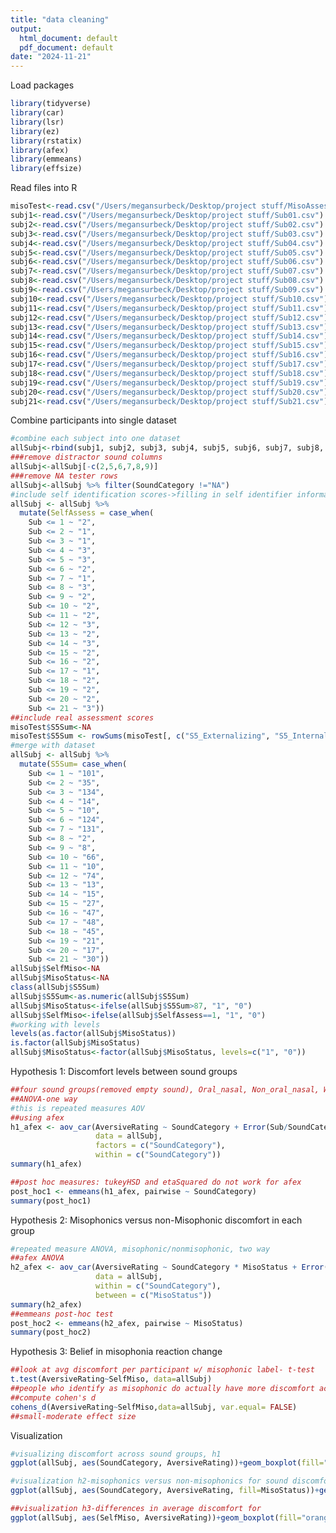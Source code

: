 ```yaml
---
title: "data cleaning"
output:
  html_document: default
  pdf_document: default
date: "2024-11-21"
---
```

Load packages
```r
library(tidyverse)
library(car)
library(lsr)
library(ez)
library(rstatix)
library(afex)
library(emmeans)
library(effsize)
```

Read files into R
```r
misoTest<-read.csv("/Users/megansurbeck/Desktop/project stuff/MisoAssessments.csv")
subj1<-read.csv("/Users/megansurbeck/Desktop/project stuff/Sub01.csv")
subj2<-read.csv("/Users/megansurbeck/Desktop/project stuff/Sub02.csv")
subj3<-read.csv("/Users/megansurbeck/Desktop/project stuff/Sub03.csv")
subj4<-read.csv("/Users/megansurbeck/Desktop/project stuff/Sub04.csv")
subj5<-read.csv("/Users/megansurbeck/Desktop/project stuff/Sub05.csv")
subj6<-read.csv("/Users/megansurbeck/Desktop/project stuff/Sub06.csv")
subj7<-read.csv("/Users/megansurbeck/Desktop/project stuff/Sub07.csv")
subj8<-read.csv("/Users/megansurbeck/Desktop/project stuff/Sub08.csv")
subj9<-read.csv("/Users/megansurbeck/Desktop/project stuff/Sub09.csv")
subj10<-read.csv("/Users/megansurbeck/Desktop/project stuff/Sub10.csv")
subj11<-read.csv("/Users/megansurbeck/Desktop/project stuff/Sub11.csv")
subj12<-read.csv("/Users/megansurbeck/Desktop/project stuff/Sub12.csv")
subj13<-read.csv("/Users/megansurbeck/Desktop/project stuff/Sub13.csv")
subj14<-read.csv("/Users/megansurbeck/Desktop/project stuff/Sub14.csv")
subj15<-read.csv("/Users/megansurbeck/Desktop/project stuff/Sub15.csv")
subj16<-read.csv("/Users/megansurbeck/Desktop/project stuff/Sub16.csv")
subj17<-read.csv("/Users/megansurbeck/Desktop/project stuff/Sub17.csv")
subj18<-read.csv("/Users/megansurbeck/Desktop/project stuff/Sub18.csv")
subj19<-read.csv("/Users/megansurbeck/Desktop/project stuff/Sub19.csv")
subj20<-read.csv("/Users/megansurbeck/Desktop/project stuff/Sub20.csv")
subj21<-read.csv("/Users/megansurbeck/Desktop/project stuff/Sub21.csv")
```
Combine participants into single dataset
```r
#combine each subject into one dataset
allSubj<-rbind(subj1, subj2, subj3, subj4, subj5, subj6, subj7, subj8, subj9, subj10, subj11, subj12, subj13, subj14, subj15, subj16, subj17, subj18, subj19, subj20, subj21)
###remove distractor sound columns
allSubj<-allSubj[-c(2,5,6,7,8,9)]
###remove NA tester rows
allSubj<-allSubj %>% filter(SoundCategory !="NA")
#include self identification scores->filling in self identifier information from misoTest 
allSubj <- allSubj %>%
  mutate(SelfAssess = case_when(
    Sub <= 1 ~ "2",
    Sub <= 2 ~ "1",
    Sub <= 3 ~ "1",
    Sub <= 4 ~ "3",
    Sub <= 5 ~ "3",
    Sub <= 6 ~ "2",
    Sub <= 7 ~ "1",
    Sub <= 8 ~ "3",
    Sub <= 9 ~ "2",
    Sub <= 10 ~ "2",
    Sub <= 11 ~ "2",
    Sub <= 12 ~ "3",
    Sub <= 13 ~ "2",
    Sub <= 14 ~ "3",
    Sub <= 15 ~ "2",
    Sub <= 16 ~ "2",
    Sub <= 17 ~ "1",
    Sub <= 18 ~ "2",
    Sub <= 19 ~ "2",
    Sub <= 20 ~ "2",
    Sub <= 21 ~ "3"))
##include real assessment scores
misoTest$S5Sum<-NA
misoTest$S5Sum <- rowSums(misoTest[, c("S5_Externalizing", "S5_Internalizing", "S5_Impact", "S5_Outburst", "S5_Threat")])
#merge with dataset
allSubj <- allSubj %>%
  mutate(S5Sum= case_when(
    Sub <= 1 ~ "101",
    Sub <= 2 ~ "35",
    Sub <= 3 ~ "134",
    Sub <= 4 ~ "14",
    Sub <= 5 ~ "10",
    Sub <= 6 ~ "124",
    Sub <= 7 ~ "131",
    Sub <= 8 ~ "2",
    Sub <= 9 ~ "8",
    Sub <= 10 ~ "66",
    Sub <= 11 ~ "10",
    Sub <= 12 ~ "74",
    Sub <= 13 ~ "13",
    Sub <= 14 ~ "15",
    Sub <= 15 ~ "27",
    Sub <= 16 ~ "47",
    Sub <= 17 ~ "48",
    Sub <= 18 ~ "45",
    Sub <= 19 ~ "21",
    Sub <= 20 ~ "17",
    Sub <= 21 ~ "30"))
allSubj$SelfMiso<-NA
allSubj$MisoStatus<-NA
class(allSubj$S5Sum)
allSubj$S5Sum<-as.numeric(allSubj$S5Sum)
allSubj$MisoStatus<-ifelse(allSubj$S5Sum>87, "1", "0")
allSubj$SelfMiso<-ifelse(allSubj$SelfAssess==1, "1", "0")
#working with levels
levels(as.factor(allSubj$MisoStatus))
is.factor(allSubj$MisoStatus)
allSubj$MisoStatus<-factor(allSubj$MisoStatus, levels=c("1", "0"))
```
Hypothesis 1: Discomfort levels between sound groups
```r
##four sound groups(removed empty sound), Oral_nasal, Non_oral_nasal, White_noise
##ANOVA-one way
#this is repeated measures AOV
##using afex
h1_afex <- aov_car(AversiveRating ~ SoundCategory + Error(Sub/SoundCategory), 
                   data = allSubj, 
                   factors = c("SoundCategory"), 
                   within = c("SoundCategory"))
summary(h1_afex)

##post hoc measures: tukeyHSD and etaSquared do not work for afex
post_hoc1 <- emmeans(h1_afex, pairwise ~ SoundCategory)
summary(post_hoc1)
```

Hypothesis 2: Misophonics versus non-Misophonic discomfort in each group
```r
#repeated measure ANOVA, misophonic/nonmisophonic, two way
##afex ANOVA
h2_afex <- aov_car(AversiveRating ~ SoundCategory * MisoStatus + Error(Sub/SoundCategory), 
                   data = allSubj, 
                   within = c("SoundCategory"), 
                   between = c("MisoStatus"))
summary(h2_afex)
##emmeans post-hoc test
post_hoc2 <- emmeans(h2_afex, pairwise ~ MisoStatus)
summary(post_hoc2)
```
Hypothesis 3: Belief in misophonia reaction change
```r
##look at avg discomfort per participant w/ misophonic label- t-test
t.test(AversiveRating~SelfMiso, data=allSubj)
##people who identify as misophonic do actually have more discomfort across sound categories
##compute cohen's d
cohens_d(AversiveRating~SelfMiso,data=allSubj, var.equal= FALSE)
##small-moderate effect size
```
Visualization
```r
#visualizing discomfort across sound groups, h1
ggplot(allSubj, aes(SoundCategory, AversiveRating))+geom_boxplot(fill="lavender")+theme_classic()+labs(x="Sound Category", y="Discomfort Level", title="Discomfort across Sound Category")
```

```r
#visualization h2-misophonics versus non-misophonics for sound discomfort
ggplot(allSubj, aes(SoundCategory, AversiveRating, fill=MisoStatus))+geom_boxplot()+theme_classic()+labs(x="Sound Category", y="Discomfort Level", title="Discomfort by Misophonia Diagnosis")
```

```r
##visualization h3-differences in average discomfort for 
ggplot(allSubj, aes(SelfMiso, AversiveRating))+geom_boxplot(fill="orange")+theme_classic()+labs(x="Self Diagnosis of Misophonia", y="Discomfort Level", title="Differences in Average Discomfort by Self Diagnosis of Misophonia")
```

